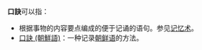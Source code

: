 '''口訣'''可以指：

* 根据事物的内容要点编成的便于记诵的语句。参见[[记忆术|记忆术]]。
* [[口訣_(朝鮮語)|口訣 (朝鮮語)]]：一种记录[[朝鲜语|朝鲜语]]的方法。

{{disambig|cat=二字消歧义}}